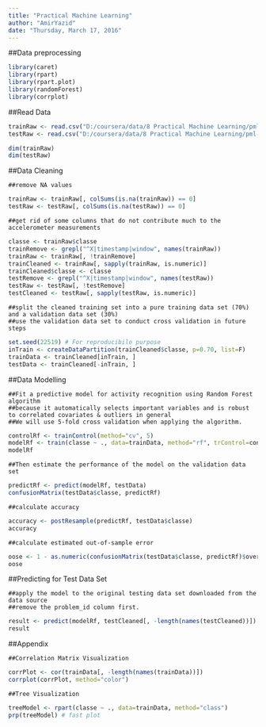 ---
title: "Practical Machine Learning"
author: "AmirYazid"
date: "Thursday, March 17, 2016"
---
##Data preprocessing
```{r}
library(caret)
library(rpart)
library(rpart.plot)
library(randomForest)
library(corrplot)
```

##Read Data
```{r}
trainRaw <- read.csv("D:/coursera/data/8 Practical Machine Learning/pml-training.csv")
testRaw <- read.csv("D:/coursera/data/8 Practical Machine Learning/pml-testing.csv")

dim(trainRaw)
dim(testRaw)
```

##Data Cleaning

	##remove NA values
```{r}
trainRaw <- trainRaw[, colSums(is.na(trainRaw)) == 0] 
testRaw <- testRaw[, colSums(is.na(testRaw)) == 0] 
```

	##get rid of some columns that do not contribute much to the accelerometer measurements
```{r}
classe <- trainRaw$classe
trainRemove <- grepl("^X|timestamp|window", names(trainRaw))
trainRaw <- trainRaw[, !trainRemove]
trainCleaned <- trainRaw[, sapply(trainRaw, is.numeric)]
trainCleaned$classe <- classe
testRemove <- grepl("^X|timestamp|window", names(testRaw))
testRaw <- testRaw[, !testRemove]
testCleaned <- testRaw[, sapply(testRaw, is.numeric)]
```

	##split the cleaned training set into a pure training data set (70%) and a validation data set (30%)
	##use the validation data set to conduct cross validation in future steps
```{r}
set.seed(22519) # For reproducibile purpose
inTrain <- createDataPartition(trainCleaned$classe, p=0.70, list=F)
trainData <- trainCleaned[inTrain, ]
testData <- trainCleaned[-inTrain, ]
```

##Data Modelling

	##Fit a predictive model for activity recognition using Random Forest algorithm 
	##because it automatically selects important variables and is robust to correlated covariates & outliers in general
	##We will use 5-fold cross validation when applying the algorithm.

```{r}
controlRf <- trainControl(method="cv", 5)
modelRf <- train(classe ~ ., data=trainData, method="rf", trControl=controlRf, ntree=250)
modelRf
```

	##Then estimate the performance of the model on the validation data set

```{r}
predictRf <- predict(modelRf, testData)
confusionMatrix(testData$classe, predictRf)
```

	##calculate accuracy

```{r}
accuracy <- postResample(predictRf, testData$classe)
accuracy
```

	##calculate estimated out-of-sample error

```{r}
oose <- 1 - as.numeric(confusionMatrix(testData$classe, predictRf)$overall[1])
oose
```

##Predicting for Test Data Set

	##apply the model to the original testing data set downloaded from the data source
	##remove the problem_id column first.

```{r}
result <- predict(modelRf, testCleaned[, -length(names(testCleaned))])
result
```


##Appendix

	##Correlation Matrix Visualization

```{r}
corrPlot <- cor(trainData[, -length(names(trainData))])
corrplot(corrPlot, method="color")
```
	
	
	##Tree Visualization

```{r}
treeModel <- rpart(classe ~ ., data=trainData, method="class")
prp(treeModel) # fast plot
```
